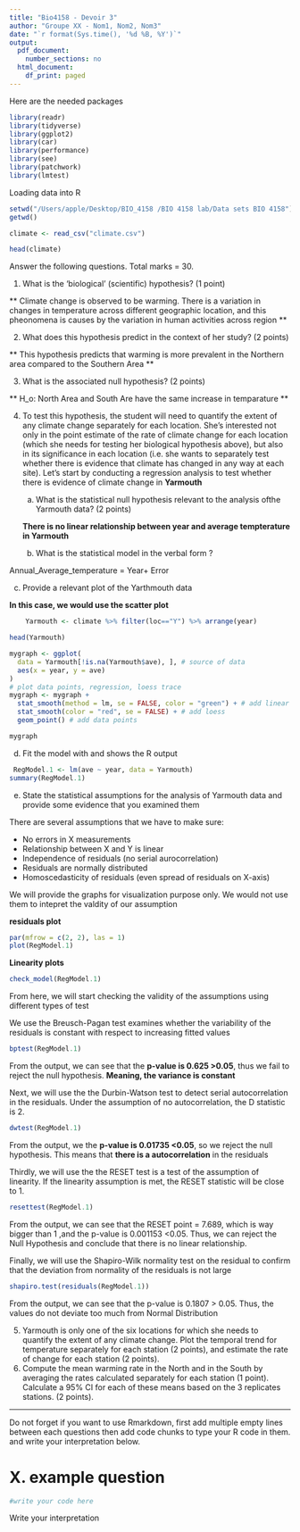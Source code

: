 ```yaml
---
title: "Bio4158 - Devoir 3"
author: "Groupe XX - Nom1, Nom2, Nom3"
date: "`r format(Sys.time(), '%d %B, %Y')`"
output:
  pdf_document:
    number_sections: no
  html_document:
    df_print: paged
---
```


Here are the needed packages

```r
library(readr)
library(tidyverse)
library(ggplot2)
library(car)
library(performance)
library(see)
library(patchwork)
library(lmtest)
```

Loading data into R 

```r
setwd("/Users/apple/Desktop/BIO_4158 /BIO 4158 lab/Data sets BIO 4158")
getwd()

climate <- read_csv("climate.csv")

head(climate)
```




Answer the following questions. Total marks = 30.

1. What is the ‘biological’ (scientific) hypothesis? (1 point)

** Climate change is observed to be warming.
There is a variation in changes in temperature across different geographic location, and this pheonomena is causes by the variation in human activities across region **


2. What does this hypothesis predict in the context of her study? (2 points)

** This hypothesis predicts that warming is more prevalent in the Northern area compared to the Southern Area **


3. What is the associated null hypothesis? (2 points)

** H_o: North Area and South Are have the same increase in temparature **


4. To test this hypothesis, the student will need to quantify the extent of any climate change separately for each location. She’s interested not only in the point estimate of the rate of climate change for each location (which she needs for testing her biological hypothesis above), but also in its significance in each location (i.e. she wants to separately test whether there is evidence that climate has changed in any way at each site). Let’s start by conducting a regression analysis to test whether there is evidence of climate change in **Yarmouth**  
    a. What is the statistical null hypothesis relevant to the analysis ofthe Yarmouth data? (2 points)
    
    
   **There is no linear relationship between year and average tempterature in Yarmouth**
   
   b) What is the statistical model in the verbal form ? 
  
  Annual_Average_temperature = Year+ Error
    
    
  c) Provide a relevant plot of the Yarthmouth data
  
  **In this case, we would use the scatter plot**
  
```r
    Yarmouth <- climate %>% filter(loc=="Y") %>% arrange(year)

head(Yarmouth)

mygraph <- ggplot(
  data = Yarmouth[!is.na(Yarmouth$ave), ], # source of data
  aes(x = year, y = ave)
)
# plot data points, regression, loess trace
mygraph <- mygraph +
  stat_smooth(method = lm, se = FALSE, color = "green") + # add linear regression, but no SE shading
  stat_smooth(color = "red", se = FALSE) + # add loess
  geom_point() # add data points

mygraph
```
    
    
  d) Fit the model with and shows the R output 
    
```r
 RegModel.1 <- lm(ave ~ year, data = Yarmouth)
summary(RegModel.1)
```
  e) State the statistical assumptions for the analysis of Yarmouth data and provide some evidence that you examined them
  
  There are several assumptions that we have to make sure:


- No errors in X measurements
- Relationship between X and Y is linear
- Independence of residuals (no serial aurocorrelation)
- Residuals are normally distributed
- Homoscedasticity of residuals (even spread of residuals on X-axis) 


We will provide the graphs for visualization purpose only. We would not use them to intepret the valdity of our assumption




  **residuals plot**
  
```r
par(mfrow = c(2, 2), las = 1)
plot(RegModel.1)
```
  **Linearity plots**
```r
check_model(RegModel.1)

```

From here, we will start checking the validity of the assumptions using different types of test 

We use the Breusch-Pagan test examines whether the variability of the residuals is constant with respect to increasing fitted values

```r
bptest(RegModel.1)

```
From the output, we can see that the **p-value is 0.625 >0.05**, thus we fail to reject the null hypothesis. **Meaning, the variance is constant**


Next, we will use the the Durbin-Watson test to detect serial autocorrelation in the residuals. Under the assumption of no autocorrelation, the D statistic is 2.

```r
dwtest(RegModel.1)
```
From the output, we the **p-value is 0.01735 <0.05**, so we reject the null hypothesis. This means that **there is a autocorrelation** in the residuals 


Thirdly, we will use the the RESET test is a test of the assumption of linearity. If the linearity assumption is met, the RESET statistic will be close to 1.

```r
resettest(RegModel.1)

```
From the output, we can see that the RESET point = 7.689, which is way bigger than 1 ,and the p-value is 0.001153 <0.05. Thus, we can reject the Null Hypothesis and conclude that there is no linear relationship. 


Finally, we will use the Shapiro-Wilk normality test on the residual to confirm that the deviation from normality of the residuals is not large


```r
shapiro.test(residuals(RegModel.1))

```
  From the output, we can see that the p-value is 0.1807 > 0.05. Thus, the values do not deviate too much from Normal Distribution 
  
  


  
  
5. Yarmouth is only one of the six locations for which she needs to quantify the extent of any climate change. Plot the temporal trend for temperature separately for each station (2 points), and estimate the rate of change for each station (2 points).
6. Compute the mean warming rate in the North and in the South by averaging the rates calculated separately for each station (1 point). Calculate a 95% CI for each of these means based on the 3 replicates stations. (2 points). 


-----------------------

Do not forget if you want to use Rmarkdown, first add multiple empty lines between each questions then add code chunks to type your R code in them. and write your interpretation below.
    
    
    
    
    

# X. example question

```r
#write your code here

```

Write your interpretation